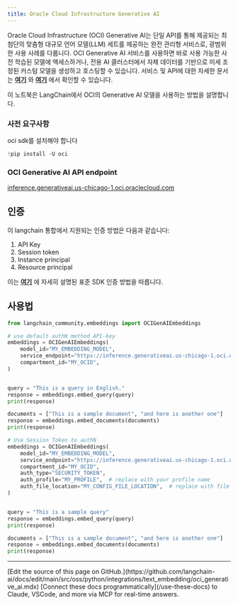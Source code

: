 ```yaml
---
title: Oracle Cloud Infrastructure Generative AI
---
```


Oracle Cloud Infrastructure (OCI) Generative AI는 단일 API를 통해 제공되는 최첨단의 맞춤형 대규모 언어 모델(LLM) 세트를 제공하는 완전 관리형 서비스로, 광범위한 사용 사례를 다룹니다.
OCI Generative AI 서비스를 사용하면 바로 사용 가능한 사전 학습된 모델에 액세스하거나, 전용 AI 클러스터에서 자체 데이터를 기반으로 미세 조정된 커스텀 모델을 생성하고 호스팅할 수 있습니다. 서비스 및 API에 대한 자세한 문서는 __[여기](https://docs.oracle.com/en-us/iaas/Content/generative-ai/home.htm)__ 와 __[여기](https://docs.oracle.com/en-us/iaas/api/#/en/generative-ai/20231130/)__ 에서 확인할 수 있습니다.

이 노트북은 LangChain에서 OCI의 Generative AI 모델을 사용하는 방법을 설명합니다.

### 사전 요구사항

oci sdk를 설치해야 합니다

```python
!pip install -U oci
```

### OCI Generative AI API endpoint
[inference.generativeai.us-chicago-1.oci.oraclecloud.com](https://inference.generativeai.us-chicago-1.oci.oraclecloud.com)

## 인증

이 langchain 통합에서 지원되는 인증 방법은 다음과 같습니다:

1. API Key
2. Session token
3. Instance principal
4. Resource principal

이는 __[여기](https://docs.oracle.com/en-us/iaas/Content/API/Concepts/sdk_authentication_methods.htm)__ 에 자세히 설명된 표준 SDK 인증 방법을 따릅니다.

## 사용법

```python
from langchain_community.embeddings import OCIGenAIEmbeddings

# use default authN method API-key
embeddings = OCIGenAIEmbeddings(
    model_id="MY_EMBEDDING_MODEL",
    service_endpoint="https://inference.generativeai.us-chicago-1.oci.oraclecloud.com",
    compartment_id="MY_OCID",
)


query = "This is a query in English."
response = embeddings.embed_query(query)
print(response)

documents = ["This is a sample document", "and here is another one"]
response = embeddings.embed_documents(documents)
print(response)
```

```python
# Use Session Token to authN
embeddings = OCIGenAIEmbeddings(
    model_id="MY_EMBEDDING_MODEL",
    service_endpoint="https://inference.generativeai.us-chicago-1.oci.oraclecloud.com",
    compartment_id="MY_OCID",
    auth_type="SECURITY_TOKEN",
    auth_profile="MY_PROFILE",  # replace with your profile name
    auth_file_location="MY_CONFIG_FILE_LOCATION",  # replace with file location where profile name configs present
)


query = "This is a sample query"
response = embeddings.embed_query(query)
print(response)

documents = ["This is a sample document", "and here is another one"]
response = embeddings.embed_documents(documents)
print(response)
```

---

<Callout icon="pen-to-square" iconType="regular">
    [Edit the source of this page on GitHub.](https://github.com/langchain-ai/docs/edit/main/src/oss/python/integrations/text_embedding/oci_generative_ai.mdx)
</Callout>
<Tip icon="terminal" iconType="regular">
    [Connect these docs programmatically](/use-these-docs) to Claude, VSCode, and more via MCP for    real-time answers.
</Tip>
